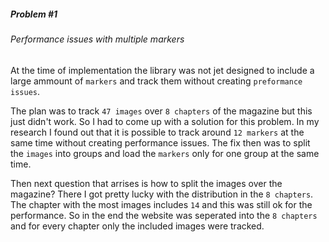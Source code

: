 <title>Augmented Reality | Portfolio</title>

##### Problem #1

###### Performance issues with multiple markers

At the time of implementation the library was not jet designed to include a large ammount of
`markers` and track them without creating `preformance issues`.

The plan was to track `47 images` over `8 chapters` of the magazine but this just didn't work.
So I had to come up with a solution for this problem.
In my research I found out that it is possible to track around `12 markers` at the same time without
creating performance issues.
The fix then was to split the `images` into groups and load the `markers` only for one group at the
same time.

Then next question that arrises is how to split the images over the magazine?
There I got pretty lucky with the distribution in the `8 chapters`.
The chapter with the most images includes `14` and this was still ok for the performance.
So in the end the website was seperated into the `8 chapters` and for every chapter only the
included images were tracked.
